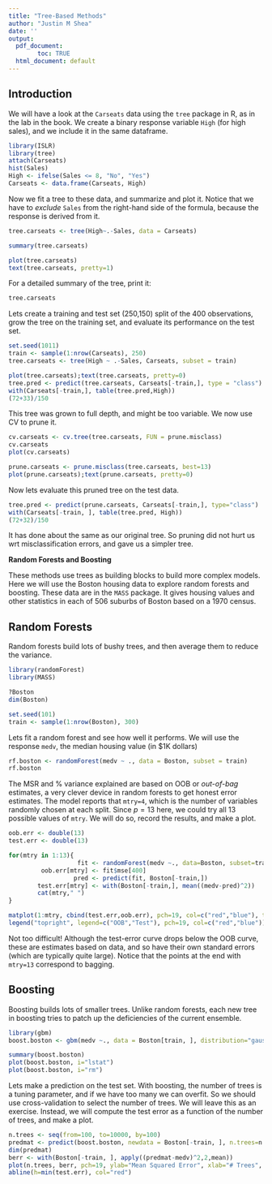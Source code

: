 ```yaml
---
title: "Tree-Based Methods"
author: "Justin M Shea"
date: ''
output:
  pdf_document:
        toc: TRUE
  html_document: default
---
```


\newpage


## Introduction

We will have a look at the `Carseats` data using the `tree` package in R, as in the lab in the book. We create a binary response variable `High` (for high sales), and we include it in the same dataframe.

```r
library(ISLR)
library(tree)
attach(Carseats)
hist(Sales)
High <- ifelse(Sales <= 8, "No", "Yes")
Carseats <- data.frame(Carseats, High)
```
Now we fit a tree to these data, and summarize and plot it. Notice that we have to _exclude_ `Sales` from the right-hand side of the formula, because the response is derived from it.

```r
tree.carseats <- tree(High~.-Sales, data = Carseats)

summary(tree.carseats)

plot(tree.carseats)
text(tree.carseats, pretty=1)
```

For a detailed summary of the tree, print it:
```r
tree.carseats
```

Lets create a training and test set (250,150) split of the 400 observations, grow the tree on the training set, and evaluate its performance on the test set.
```r
set.seed(1011)
train <- sample(1:nrow(Carseats), 250)
tree.carseats <- tree(High ~ .-Sales, Carseats, subset = train)

plot(tree.carseats);text(tree.carseats, pretty=0)
tree.pred <- predict(tree.carseats, Carseats[-train,], type = "class")
with(Carseats[-train,], table(tree.pred,High))
(72+33)/150
```

This tree was grown to full depth, and might be too variable. We now use CV to prune it.
```r
cv.carseats <- cv.tree(tree.carseats, FUN = prune.misclass)
cv.carseats
plot(cv.carseats)

prune.carseats <- prune.misclass(tree.carseats, best=13)
plot(prune.carseats);text(prune.carseats, pretty=0)
```

Now lets evaluate this pruned tree on the test data.
```r
tree.pred <- predict(prune.carseats, Carseats[-train,], type="class")
with(Carseats[-train, ], table(tree.pred, High))
(72+32)/150
```

It has done about the same as our original tree. So pruning did not hurt us wrt misclassification errors, and gave us a simpler tree.

\newpage

**Random Forests and Boosting**

These methods use trees as building blocks to build more complex models. Here we will use the Boston housing data to explore random forests and boosting. These data are in the `MASS` package.
It gives housing values and other statistics in each of 506 suburbs of Boston based on a 1970 census.

## Random Forests

Random forests build lots of bushy trees, and then average them to reduce the variance.

```r
library(randomForest)
library(MASS)

?Boston
dim(Boston)

set.seed(101)
train <- sample(1:nrow(Boston), 300)
```

Lets fit a random forest and see how well it performs. We will use the response `medv`, the median housing value (in \$1K dollars)

```r
rf.boston <- randomForest(medv ~ ., data = Boston, subset = train)
rf.boston
```
The MSR and % variance explained are based on OOB  or _out-of-bag_ estimates, a very clever device in random forests to get honest error estimates. The model reports that `mtry=4`, which is the number of variables randomly chosen at each split. Since $p=13$ here, we could try all 13 possible values of `mtry`. We will do so, record the results, and make a plot.

```r
oob.err <- double(13)
test.err <- double(13)

for(mtry in 1:13){
                   fit <- randomForest(medv ~., data=Boston, subset=train, mtry=mtry, ntree=400)
         oob.err[mtry] <- fit$mse[400]
                  pred <- predict(fit, Boston[-train,])
        test.err[mtry] <- with(Boston[-train,], mean((medv-pred)^2))
        cat(mtry," ")
}

matplot(1:mtry, cbind(test.err,oob.err), pch=19, col=c("red","blue"), type="b", ylab="Mean Squared Error")
legend("topright", legend=c("OOB","Test"), pch=19, col=c("red","blue"))
```

Not too difficult! Although the test-error curve drops below the OOB curve, these are estimates based on data, and so have their own standard errors (which are typically quite large). Notice that the points at the end with `mtry=13` correspond to bagging.

## Boosting
 
Boosting builds lots of smaller trees. Unlike random forests, each new tree in boosting tries to patch up the deficiencies of the current ensemble.
```r
library(gbm)
boost.boston <- gbm(medv ~., data = Boston[train, ], distribution="gaussian", n.trees=10000, shrinkage=0.01, interaction.depth=4)

summary(boost.boston)
plot(boost.boston, i="lstat")
plot(boost.boston, i="rm")
```

Lets make a prediction on the test set. With boosting, the number of trees is a tuning parameter, and if we have too many we can overfit. So we should use cross-validation to select the number of trees. We will leave this as an exercise. Instead, we will compute the test error as a function of the number of trees, and make a plot.

```r
n.trees <- seq(from=100, to=10000, by=100)
predmat <- predict(boost.boston, newdata = Boston[-train, ], n.trees=n.trees)
dim(predmat)
berr <- with(Boston[-train, ], apply((predmat-medv)^2,2,mean))
plot(n.trees, berr, pch=19, ylab="Mean Squared Error", xlab="# Trees", main="Boosting Test Error")
abline(h=min(test.err), col="red")
```
